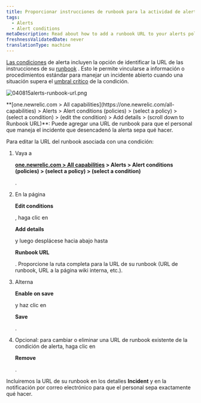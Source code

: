 ```yaml
---
title: Proporcionar instrucciones de runbook para la actividad de alerta.
tags:
  - Alerts
  - Alert conditions
metaDescription: Read about how to add a runbook URL to your alerts policy condtion.
freshnessValidatedDate: never
translationType: machine
---
```



[Las condiciones](/docs/alerts/new-relic-alerts-beta/configuring-alert-policies/define-alert-conditions) de alerta incluyen la opción de identificar la URL de las instrucciones de su [runbook](/docs/using-new-relic/welcome-new-relic/get-started/glossary#alert-runbook) . Esto le permite vincularse a información o procedimientos estándar para manejar un incidente abierto cuando una situación supera el [umbral crítico](/docs/alerts/new-relic-alerts-beta/configuring-alert-policies/define-thresholds-trigger-alert) de la condición.

<img
  title="040815alerts-runbook-url.png"
  alt="040815alerts-runbook-url.png"
  src={accountsAlertsRunbook}
/>

<figcaption>
  <DoNotTranslate>**[one.newrelic.com > All capabilities](https://one.newrelic.com/all-capabilities) > Alerts > Alert conditions (policies) > (select a policy) > (select a condition) > (edit the condition) > Add details > (scroll down to Runbook URL)**</DoNotTranslate>: Puede agregar una URL de runbook para que el personal que maneja el incidente que desencadenó la alerta sepa qué hacer.
</figcaption>

Para editar la URL del runbook asociada con una condición:

1. Vaya a

   <DoNotTranslate>**[one.newrelic.com > All capabilities](https://one.newrelic.com/all-capabilities) > Alerts > Alert conditions (policies) > (select a policy) > (select a condition)**</DoNotTranslate>

   .

2. En la página

   <DoNotTranslate>**Edit conditions**</DoNotTranslate>

   , haga clic en

   <DoNotTranslate>**Add details**</DoNotTranslate>

   y luego desplácese hacia abajo hasta

   <DoNotTranslate>**Runbook URL**</DoNotTranslate>

   . Proporcione la ruta completa para la URL de su runbook (URL de runbook, URL a la página wiki interna, etc.).

3. Alterna

   <DoNotTranslate>**Enable on save**</DoNotTranslate>

   y haz clic en

   <DoNotTranslate>**Save**</DoNotTranslate>

   .

4. Opcional: para cambiar o eliminar una URL de runbook existente de la condición de alerta, haga clic en

   <DoNotTranslate>**Remove**</DoNotTranslate>

   .

Incluiremos la URL de su runbook en los detalles <DoNotTranslate>**Incident**</DoNotTranslate> y en la notificación por correo electrónico para que el personal sepa exactamente qué hacer.